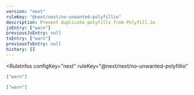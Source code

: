 ```yaml
---
version: "next"
ruleKey: "@next/next/no-unwanted-polyfillio"
description: Prevent duplicate polyfills from Polyfill.io
jsEntry: ["warn"]
previousJsEntry: null
tsEntry: ["warn"]
previousTsEntry: null
history: []
---
```


<RuleInfos 
  configKey="next" 
  ruleKey="@next/next/no-unwanted-polyfillio" 
>

```json
["warn"]
```

```json
["warn"]
```

</RuleInfos>
